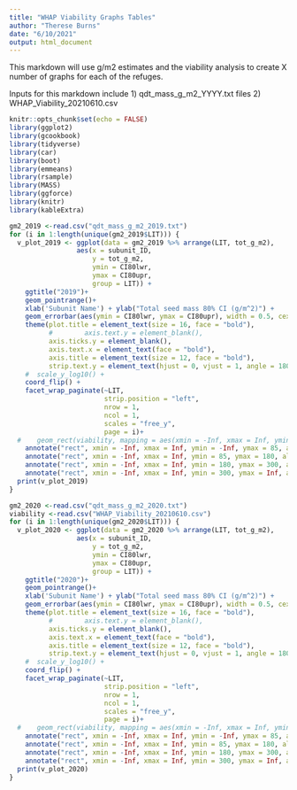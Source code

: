 ```yaml
---
title: "WHAP Viability Graphs Tables"
author: "Therese Burns"
date: "6/10/2021"
output: html_document
---
```

This markdown will use g/m2 estimates and the viability analysis to create X number of graphs for each of the refuges.

Inputs for this markdown include
1) qdt_mass_g_m2_YYYY.txt files
2) WHAP_Viability_20210610.csv 

```r
knitr::opts_chunk$set(echo = FALSE)
library(ggplot2)
library(gcookbook)
library(tidyverse)
library(car)
library(boot)
library(emmeans)
library(rsample)
library(MASS)
library(ggforce)
library(knitr)
library(kableExtra)
```

```r
gm2_2019 <-read.csv("qdt_mass_g_m2_2019.txt")
for (i in 1:length(unique(gm2_2019$LIT))) {
  v_plot_2019 <- ggplot(data = gm2_2019 %>% arrange(LIT, tot_g_m2),
                 aes(x = subunit_ID,
                     y = tot_g_m2,
                     ymin = CI80lwr,
                     ymax = CI80upr,
                     group = LIT)) +
    ggtitle("2019")+
    geom_pointrange()+
    xlab('Subunit Name') + ylab("Total seed mass 80% CI (g/m^2)") +
    geom_errorbar(aes(ymin = CI80lwr, ymax = CI80upr), width = 0.5, cex = 1) +
    theme(plot.title = element_text(size = 16, face = "bold"),
          #        axis.text.y = element_blank(),
          axis.ticks.y = element_blank(),
          axis.text.x = element_text(face = "bold"),
          axis.title = element_text(size = 12, face = "bold"),
          strip.text.y = element_text(hjust = 0, vjust = 1, angle = 180, face = "bold")) +
    #  scale_y_log10() +
    coord_flip() +
    facet_wrap_paginate(~LIT,
                        strip.position = "left",
                        nrow = 1,
                        ncol = 1,
                        scales = "free_y",
                        page = i)+
  #    geom_rect(viability, mapping = aes(xmin = -Inf, xmax = Inf, ymin = b$Poor, ymax =b$Fair, alpha = .2, fill = "red") )
    annotate("rect", xmin = -Inf, xmax = Inf, ymin = -Inf, ymax = 85, alpha = .2, fill = "red")+
    annotate("rect", xmin = -Inf, xmax = Inf, ymin = 85, ymax = 180, alpha = .2, fill = "yellow")+
    annotate("rect", xmin = -Inf, xmax = Inf, ymin = 180, ymax = 300, alpha = .2, fill = "chartreuse")+
    annotate("rect", xmin = -Inf, xmax = Inf, ymin = 300, ymax = Inf, alpha = .3, fill = "chartreuse3")
  print(v_plot_2019)
}


```
```r
gm2_2020 <-read.csv("qdt_mass_g_m2_2020.txt")
viability <-read.csv("WHAP_Viability_20210610.csv")
for (i in 1:length(unique(gm2_2020$LIT))) {
  v_plot_2020 <- ggplot(data = gm2_2020 %>% arrange(LIT, tot_g_m2),
                 aes(x = subunit_ID,
                     y = tot_g_m2,
                     ymin = CI80lwr,
                     ymax = CI80upr,
                     group = LIT)) +
    ggtitle("2020")+
    geom_pointrange()+
    xlab('Subunit Name') + ylab("Total seed mass 80% CI (g/m^2)") +
    geom_errorbar(aes(ymin = CI80lwr, ymax = CI80upr), width = 0.5, cex = 1) +
    theme(plot.title = element_text(size = 16, face = "bold"),
          #        axis.text.y = element_blank(),
          axis.ticks.y = element_blank(),
          axis.text.x = element_text(face = "bold"),
          axis.title = element_text(size = 12, face = "bold"),
          strip.text.y = element_text(hjust = 0, vjust = 1, angle = 180, face = "bold")) +
    #  scale_y_log10() +
    coord_flip() +
    facet_wrap_paginate(~LIT,
                        strip.position = "left",
                        nrow = 1,
                        ncol = 1,
                        scales = "free_y",
                        page = i)+
  #    geom_rect(viability, mapping = aes(xmin = -Inf, xmax = Inf, ymin = b$Poor, ymax =b$Fair, alpha = .2, fill = "red") )
    annotate("rect", xmin = -Inf, xmax = Inf, ymin = -Inf, ymax = 85, alpha = .2, fill = "red")+
    annotate("rect", xmin = -Inf, xmax = Inf, ymin = 85, ymax = 180, alpha = .2, fill = "yellow")+
    annotate("rect", xmin = -Inf, xmax = Inf, ymin = 180, ymax = 300, alpha = .2, fill = "chartreuse")+
    annotate("rect", xmin = -Inf, xmax = Inf, ymin = 300, ymax = Inf, alpha = .3, fill = "chartreuse3")
  print(v_plot_2020)
}
```

